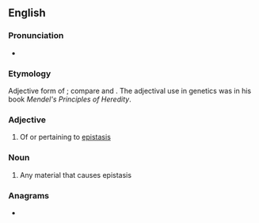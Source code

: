 ==English==

===Pronunciation===
* {{rhymes|en|ætɪk|s=4}}

===Etymology===
Adjective form of {{m|en|epistasis}}; compare {{m|en|static}} and {{m|en|stasis}}. The adjectival use in genetics was {{coin|en|nocap=1|William Bateson|nat=English|occ=biologist|in=1909}} in his book ''Mendel's Principles of Heredity''.

===Adjective===
{{en-adj|-}}

# {{lb|en|genetics}} Of or pertaining to [[epistasis]]

===Noun===
{{en-noun}}

# {{lb|en|genetics}} Any material that causes epistasis

===Anagrams===
* {{anagrams|en|a=aceiipstt|pistacite}}